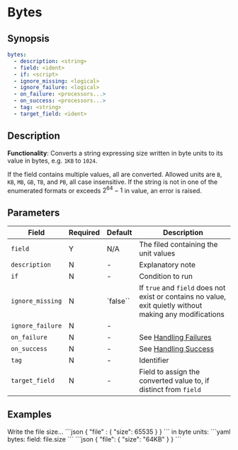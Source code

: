 # Bytes

## Synopsis

```yaml {3}
bytes:
  - description: <string>
  - field: <ident>
  - if: <script>
  - ignore_missing: <logical>
  - ignore_failure: <logical>
  - on_failure: <processors...>
  - on_success: <processors...>
  - tag: <string>
  - target_field: <ident>
```

## Description

**Functionality**: Converts a string expressing size written in byte units to its value in bytes, e.g. `1KB` to `1024`.

If the field contains multiple values, all are converted. Allowed units are `B`, `KB`, `MB`, `GB`, `TB`, and `PB`, all case insensitive. If the string is not in one of the enumerated formats or exceeds $2^{64}-1$ in value, an error is raised.

## Parameters

|Field|Required|Default|Description|
|---|---|---|---|
|`field`|Y|N/A|The filed containing the unit values|
|`description`|N|-|Explanatory note|
|`if`|N|-|Condition to run|
|`ignore_missing`|N|`false``|If `true` and `field` does not exist or contains no value, exit quietly without making any modifications|
|`ignore_failure`|N|-||
|`on_failure`|N|-|See [Handling Failures](../handling-failures.mdx)|
|`on_success`|N|-|See [Handling Success](../handling-success.mdx)|
|`tag`|N|-|Identifier|
|`target_field`|N|-|Field to assign the converted value to, if distinct from `field`|

## Examples

<ExampleGrid>
  <CommentCol>
    Write the file size...
  </CommentCol>
  <CodeCol>
    ```json
    {
      "file" : {
        "size": 65535
      }
    }
    ```
  </CodeCol>

  <CommentCol>
    in byte units:
  </CommentCol>
  <CodeCol>
    ```yaml
    bytes:
      field: file.size
    ```
    ```json
    {
      "file": {
        "size": "64KB"
      }
    }
    ```
  </CodeCol>
</ExampleGrid>
